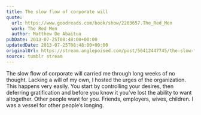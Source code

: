 ```yaml
---
title: The slow flow of corporate will
quote:
  url: https://www.goodreads.com/book/show/2263657.The_Red_Men
  work: The Red Men
  author: Matthew De Abaitua
pubDate: 2013-07-25T08:48:00+00:00
updatedDate: 2013-07-25T08:48:00+00:00
originalUrl: https://stream.anglepoised.com/post/56412447745/the-slow-flow-of-corporate-will-carried-me-through
source: tumblr stream
---
```


The slow flow of corporate will carried me through long weeks of no thought. Lacking a will of my own, I hosted the urges of the organization. This happens very easily. You start by controlling your desires, then deferring gratification and before you know it you&rsquo;ve lost the ability to want altogether. Other people want for you. Friends, employers, wives, children. I was a vessel for other people&rsquo;s longing.

